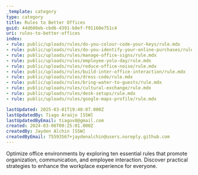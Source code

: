 ```yaml
---
_template: category
type: category
title: Rules to Better Offices
guid: 44d608eb-cbd6-4391-b8ef-f91160e751c4
uri: rules-to-better-offices
index:
- rule: public/uploads/rules/do-you-colour-code-your-keys/rule.mdx
- rule: public/uploads/rules/do-you-identify-your-online-purchases/rule.mdx
- rule: public/uploads/rules/manage-office-signs/rule.mdx
- rule: public/uploads/rules/employee-yolo-day/rule.mdx
- rule: public/uploads/rules/reduce-office-noise/rule.mdx
- rule: public/uploads/rules/build-inter-office-interaction/rule.mdx
- rule: public/uploads/rules/dress-code/rule.mdx
- rule: public/uploads/rules/bring-water-to-guests/rule.mdx
- rule: public/uploads/rules/cultural-exchange/rule.mdx
- rule: public/uploads/rules/desk-setups/rule.mdx
- rule: public/uploads/rules/google-maps-profile/rule.mdx

lastUpdated: 2025-03-01T19:48:07.000Z
lastUpdatedBy: Tiago Araújo [SSW]
lastUpdatedByEmail: tiagov8@gmail.com
created: 2024-03-06T09:25:01.000Z
createdBy: Jayden Alchin [SSW]
createdByEmail: 75593567+jaydenalchin@users.noreply.github.com
---
```


Optimize office environments by exploring ten essential rules that promote organization, communication, and employee interaction. Discover practical strategies to enhance the workplace experience for everyone.
